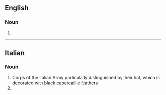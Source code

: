==English==

===Noun===
{{head|en|noun plural form}}

# {{plural of|bersagliere|lang=en}}

----

==Italian==
{{wikipedia|lang=it}}

===Noun===
{{head|it|noun plural form|g=m}}

# Corps of the Italian Army particularly distinguished by their hat, which is decorated with black [[capercaillie]] feathers
# {{plural of|bersagliere|lang=it}}